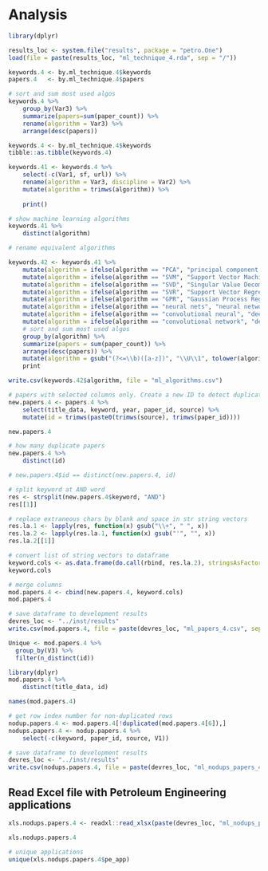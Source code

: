 

# Analysis

```r
library(dplyr)

results_loc <- system.file("results", package = "petro.One")
load(file = paste(results_loc, "ml_technique_4.rda", sep = "/"))

keywords.4 <- by.ml_technique.4$keywords
papers.4   <- by.ml_technique.4$papers

# sort and sum most used algos
keywords.4 %>%
    group_by(Var3) %>%
    summarize(papers=sum(paper_count)) %>%
    rename(algorithm = Var3) %>% 
    arrange(desc(papers))

```

```r
keywords.4 <- by.ml_technique.4$keywords
tibble::as.tibble(keywords.4)

keywords.41 <- keywords.4 %>%
    select(-c(Var1, sf, url)) %>% 
    rename(algorithm = Var3, discipline = Var2) %>%
    mutate(algorithm = trimws(algorithm)) %>% 
    
    print()
```

```r
# show machine learning algorithms
keywords.41 %>%
    distinct(algorithm)

```

```r
# rename equivalent algorithms

keywords.42 <- keywords.41 %>%
    mutate(algorithm = ifelse(algorithm == "PCA", "principal component analysis", algorithm)) %>% 
    mutate(algorithm = ifelse(algorithm == "SVM", "Support Vector Machine", algorithm)) %>% 
    mutate(algorithm = ifelse(algorithm == "SVD", "Singular Value Decomposition", algorithm)) %>% 
    mutate(algorithm = ifelse(algorithm == "SVR", "Support Vector Regression", algorithm)) %>% 
    mutate(algorithm = ifelse(algorithm == "GPR", "Gaussian Process Regression", algorithm)) %>% 
    mutate(algorithm = ifelse(algorithm == "neural nets", "neural network", algorithm)) %>% 
    mutate(algorithm = ifelse(algorithm == "convolutional neural", "deep learning", algorithm)) %>% 
    mutate(algorithm = ifelse(algorithm == "convolutional network", "deep learning", algorithm)) %>% 
    # sort and sum most used algos
    group_by(algorithm) %>%
    summarize(papers = sum(paper_count)) %>%
    arrange(desc(papers)) %>% 
    mutate(algorithm = gsub("(?<=\\b)([a-z])", "\\U\\1", tolower(algorithm), perl=TRUE)) %>% 
    print
```


```r
write.csv(keywords.42$algorithm, file = "ml_algorithms.csv")
```


```r
# papers with selected columns only. Create a new ID to detect duplicate papers
new.papers.4 <- papers.4 %>% 
    select(title_data, keyword, year, paper_id, source) %>% 
    mutate(id = trimws(paste0(trimws(source), trimws(paper_id))))

new.papers.4
```

```r
# how many duplicate papers
new.papers.4 %>% 
    distinct(id)


```




```r
# new.papers.4$id == distinct(new.papers.4, id)
```



```r
# split keyword at AND word
res <- strsplit(new.papers.4$keyword, "AND")
res[[1]]

# replace extraneous chars by blank and space in str string vectors 
res.la.1 <- lapply(res, function(x) gsub("\\+", " ", x))
res.la.2 <- lapply(res.la.1, function(x) gsub("'", "", x))
res.la.2[[1]]
```


```r
# convert list of string vectors to dataframe
keyword.cols <- as.data.frame(do.call(rbind, res.la.2), stringsAsFactors = FALSE)
keyword.cols

# merge columns
mod.papers.4 <- cbind(new.papers.4, keyword.cols)
mod.papers.4
```


```r
# save dataframe to development results
devres_loc <- "../inst/results"
write.csv(mod.papers.4, file = paste(devres_loc, "ml_papers_4.csv", sep = "/"))
```



```r
Unique <- mod.papers.4 %>%
  group_by(V3) %>%
  filter(n_distinct(id))
```

```r
library(dplyr)
mod.papers.4 %>%
    distinct(title_data, id)
```

```r
names(mod.papers.4)
```

```r
# get row index number for non-duplicated rows
nodup.papers.4 <- mod.papers.4[!duplicated(mod.papers.4[6]),]
nodups.papers.4 <- nodup.papers.4 %>% 
    select(-c(keyword, paper_id, source, V1))
```

```r
# save dataframe to development results
devres_loc <- "../inst/results"
write.csv(nodups.papers.4, file = paste(devres_loc, "ml_nodups_papers_4.csv", sep = "/"))
```



## Read Excel file with Petroleum Engineering applications

```r
xls.nodups.papers.4 <- readxl::read_xlsx(paste(devres_loc, "ml_nodups_papers_4.xlsx", sep = "/"), sheet = 1)

xls.nodups.papers.4
```

```r
# unique applications
unique(xls.nodups.papers.4$pe_app)
```


```r

```


